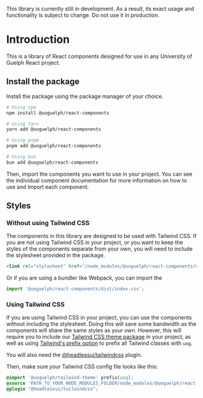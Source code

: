 
<Meta title="React Components/Getting Started" />

<BannerComponent>This library is currently still in development. As a result, its exact usage and functionality is subject to change. Do not use it in production.</BannerComponent>

# Introduction

This is a library of React components designed for use in any University of Guelph React project.

## Install the package

Install the package using the package manager of your choice.

```bash
# Using npm
npm install @uoguelph/react-components

# Using Yarn
yarn add @uoguelph/react-components

# Using pnpm
pnpm add @uoguelph/react-components

# Using bun
bun add @uoguelph/react-components
```

Then, import the components you want to use in your project.
You can see the individual component documentation for more information on how to use and import each component.

## Styles

### Without using Tailwind CSS

The components in this library are designed to be used with Tailwind CSS.
If you are not using Tailwind CSS in your project,
or you want to keep the styles of the components separate from your own,
you will need to include the stylesheet provided in the package.

```html
<link rel="stylesheet" href="/node_modules/@uoguelph/react-components/dist/index.css" />
```

Or if you are using a bundler like Webpack, you can import the

```javascript
import '@uoguelph/react-components/dist/index.css';
```

### Using Tailwind CSS

If you are using Tailwind CSS in your project, you can use the components without including the stylesheet.
Doing this will save some bandwidth as the components will share the same styles as your own.
However, this will require you
to include our [Tailwind CSS theme package](/?path=/docs/tailwind-theme-getting-started--docs) in your project,
as well as using [Tailwind's prefix option](https://tailwindcss.com/docs/styling-with-utility-classes#using-the-prefix-option) to prefix all Tailwind classes with `uog`.

You will also need the [@headlessui/tailwindcss](https://www.npmjs.com/package/@headlessui/tailwindcss) plugin.

Then, make sure your Tailwind CSS config file looks like this:

```css
@import '@uoguelph/tailwind-theme' prefix(uog);
@source 'PATH_TO_YOUR_NODE_MODULES_FOLDER/node_modules/@uoguelph/react-components';
@plugin "@headlessui/tailwindcss";
```